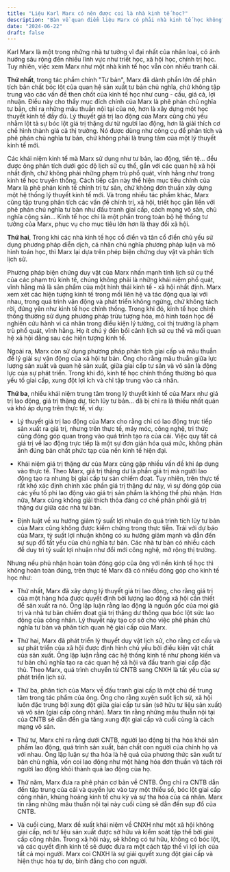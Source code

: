 ```yaml
---
title: "Liệu Karl Marx có nên được coi là nhà kinh tế học?"
description: "Bàn về quan điểm liệu Marx có phải nhà kinh tế học không?"
date: "2024-06-22"
draft: false
---
```


Karl Marx là một trong những nhà tư tưởng vĩ đại nhất của nhân loại, có ảnh hưởng sâu rộng đến nhiều lĩnh vực như triết học, xã hội học, chính trị học. Tuy nhiên, việc xem Marx như một nhà kinh tế học vẫn còn nhiều tranh cãi.

**Thứ nhất**, trong tác phẩm chính "Tư bản", Marx đã dành phần lớn để phân tích bản chất bóc lột của quan hệ sản xuất tư bản chủ nghĩa, chứ không tập trung vào các vấn đề then chốt của kinh tế học như cung - cầu, giá cả, lợi nhuận. Điều này cho thấy mục đích chính của Marx là phê phán chủ nghĩa tư bản, chỉ ra những mâu thuẫn nội tại của nó, hơn là xây dựng một học thuyết kinh tế đầy đủ. Lý thuyết giá trị lao động của Marx cũng chủ yếu nhằm lột tả sự bóc lột giá trị thặng dư từ người lao động, hơn là giải thích cơ chế hình thành giá cả thị trường. Nó được dùng như công cụ để phân tích và phê phán chủ nghĩa tư bản, chứ không phải là trung tâm của một lý thuyết kinh tế mới.

Các khái niệm kinh tế mà Marx sử dụng như tư bản, lao động, tiền tệ... đều được ông phân tích dưới góc độ lịch sử cụ thể, gắn với các quan hệ xã hội nhất định, chứ không phải những phạm trù phổ quát, vĩnh hằng như trong kinh tế học truyền thống. Cách tiếp cận này thể hiện mục tiêu chính của Marx là phê phán kinh tế chính trị tư sản, chứ không đơn thuần xây dựng một hệ thống lý thuyết kinh tế mới. Và trong nhiều tác phẩm khác, Marx cũng tập trung phân tích các vấn đề chính trị, xã hội, triết học gắn liền với phê phán chủ nghĩa tư bản như đấu tranh giai cấp, cách mạng vô sản, chủ nghĩa cộng sản... Kinh tế học chỉ là một phần trong toàn bộ hệ thống tư tưởng của Marx, phục vụ cho mục tiêu lớn hơn là thay đổi xã hội.

**Thứ hai**, Trong khi các nhà kinh tế học cổ điển và tân cổ điển chủ yếu sử dụng phương pháp diễn dịch, cá nhân chủ nghĩa phương pháp luận và mô hình toán học, thì Marx lại dựa trên phép biện chứng duy vật và phân tích lịch sử.

Phương pháp biện chứng duy vật của Marx nhấn mạnh tính lịch sử cụ thể của các phạm trù kinh tế, chúng không phải là những khái niệm phổ quát, vĩnh hằng mà là sản phẩm của một hình thái kinh tế - xã hội nhất định. Marx xem xét các hiện tượng kinh tế trong mối liên hệ và tác động qua lại với nhau, trong quá trình vận động và phát triển không ngừng, chứ không tách rời, đứng yên như kinh tế học chính thống. Trong khi đó, kinh tế học chính thống thường sử dụng phương pháp trừu tượng hóa, mô hình toán học để nghiên cứu hành vi cá nhân trong điều kiện lý tưởng, coi thị trường là phạm trù phổ quát, vĩnh hằng. Họ ít chú ý đến bối cảnh lịch sử cụ thể và mối quan hệ xã hội đằng sau các hiện tượng kinh tế.

Ngoài ra, Marx còn sử dụng phương pháp phân tích giai cấp và mâu thuẫn để lý giải sự vận động của xã hội tư bản. Ông cho rằng mâu thuẫn giữa lực lượng sản xuất và quan hệ sản xuất, giữa giai cấp tư sản và vô sản là động lực của sự phát triển. Trong khi đó, kinh tế học chính thống thường bỏ qua yếu tố giai cấp, xung đột lợi ích và chỉ tập trung vào cá nhân.

**Thứ ba**, nhiều khái niệm trung tâm trong lý thuyết kinh tế của Marx như giá trị lao động, giá trị thặng dư, tích lũy tư bản... đã bị chỉ ra là thiếu nhất quán và khó áp dụng trên thực tế, ví dụ:

*  Lý thuyết giá trị lao động của Marx cho rằng chỉ có lao động trực tiếp sản xuất ra giá trị, nhưng trên thực tế, máy móc, công nghệ, tri thức cũng đóng góp quan trọng vào quá trình tạo ra của cải. Việc quy tất cả giá trị về lao động trực tiếp là một sự đơn giản hóa quá mức, không phản ánh đúng bản chất phức tạp của nền kinh tế hiện đại.

*  Khái niệm giá trị thặng dư của Marx cũng gặp nhiều vấn đề khi áp dụng vào thực tế. Theo Marx, giá trị thặng dư là phần giá trị mà người lao động tạo ra nhưng bị giai cấp tư sản chiếm đoạt. Tuy nhiên, trên thực tế rất khó xác định chính xác phần giá trị thặng dư này, vì sự đóng góp của các yếu tố phi lao động vào giá trị sản phẩm là không thể phủ nhận. Hơn nữa, Marx cũng không giải thích thỏa đáng cơ chế phân phối giá trị thặng dư giữa các nhà tư bản.

* Định luật về xu hướng giảm tỷ suất lợi nhuận do quá trình tích lũy tư bản của Marx cũng không được kiểm chứng trong thực tiễn. Trái với dự báo của Marx, tỷ suất lợi nhuận không có xu hướng giảm mạnh và dẫn đến sự sụp đổ tất yếu của chủ nghĩa tư bản. Các nhà tư bản có nhiều cách để duy trì tỷ suất lợi nhuận như đổi mới công nghệ, mở rộng thị trường.

Nhưng nếu phủ nhận hoàn toàn đóng góp của ông với nền kinh tế học thì không hoàn toàn đúng, trên thực tế Marx đã có nhiều đóng góp cho kinh tế học như:

- Thứ nhất, Marx đã xây dựng lý thuyết giá trị lao động, cho rằng giá trị của một hàng hóa được quyết định bởi lượng lao động xã hội cần thiết để sản xuất ra nó. Ông lập luận rằng lao động là nguồn gốc của mọi giá trị và nhà tư bản chiếm đoạt giá trị thặng dư thông qua bóc lột sức lao động của công nhân. Lý thuyết này tạo cơ sở cho việc phê phán chủ nghĩa tư bản và phân tích quan hệ giai cấp của Marx.

- Thứ hai, Marx đã phát triển lý thuyết duy vật lịch sử, cho rằng cơ cấu và sự phát triển của xã hội được định hình chủ yếu bởi điều kiện vật chất của sản xuất. Ông lập luận rằng các hệ thống kinh tế như phong kiến và tư bản chủ nghĩa tạo ra các quan hệ xã hội và đấu tranh giai cấp đặc thù. Theo Marx, quá trình chuyển từ CNTB sang CNXH là tất yếu của sự phát triển lịch sử.

- Thứ ba, phân tích của Marx về đấu tranh giai cấp là một chủ đề trung tâm trong tác phẩm của ông. Ông cho rằng xuyên suốt lịch sử, xã hội luôn đặc trưng bởi xung đột giữa giai cấp tư sản (sở hữu tư liệu sản xuất) và vô sản (giai cấp công nhân). Marx tin rằng những mâu thuẫn nội tại của CNTB sẽ dẫn đến gia tăng xung đột giai cấp và cuối cùng là cách mạng vô sản.

- Thứ tư, Marx chỉ ra rằng dưới CNTB, người lao động bị tha hóa khỏi sản phẩm lao động, quá trình sản xuất, bản chất con người của chính họ và với nhau. Ông lập luận sự tha hóa là hệ quả của phương thức sản xuất tư bản chủ nghĩa, vốn coi lao động như một hàng hóa đơn thuần và tách rời người lao động khỏi thành quả lao động của họ.

- Thứ năm, Marx đưa ra phê phán cơ bản về CNTB. Ông chỉ ra CNTB dẫn đến tập trung của cải và quyền lực vào tay một thiểu số, bóc lột giai cấp công nhân, khủng hoảng kinh tế chu kỳ và sự tha hóa của cá nhân. Marx tin rằng những mâu thuẫn nội tại này cuối cùng sẽ dẫn đến sụp đổ của CNTB.

- Và cuối cùng, Marx đề xuất khái niệm về CNXH như một xã hội không giai cấp, nơi tư liệu sản xuất được sở hữu và kiểm soát tập thể bởi giai cấp công nhân. Trong xã hội này, sẽ không có tư hữu, không có bóc lột, và các quyết định kinh tế sẽ được đưa ra một cách tập thể vì lợi ích của tất cả mọi người. Marx coi CNXH là sự giải quyết xung đột giai cấp và hiện thực hóa tự do, bình đẳng cho con người.